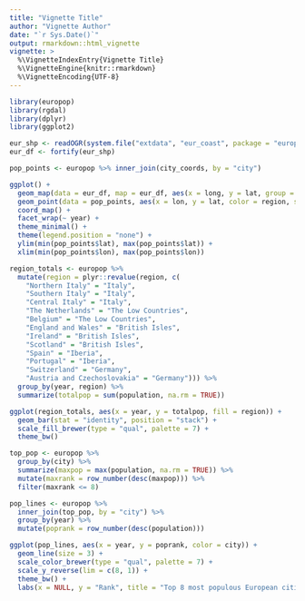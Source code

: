 ```yaml
---
title: "Vignette Title"
author: "Vignette Author"
date: "`r Sys.Date()`"
output: rmarkdown::html_vignette
vignette: >
  %\VignetteIndexEntry{Vignette Title}
  %\VignetteEngine{knitr::rmarkdown}
  %\VignetteEncoding{UTF-8}
---
```


```r
library(europop)
library(rgdal)
library(dplyr)
library(ggplot2)
```

```r
eur_shp <- readOGR(system.file("extdata", "eur_coast", package = "europop"), layer = "coastlines_z4") %>% spTransform(CRS("+proj=longlat +datum=WGS84"))
eur_df <- fortify(eur_shp)

pop_points <- europop %>% inner_join(city_coords, by = "city")

ggplot() +
  geom_map(data = eur_df, map = eur_df, aes(x = long, y = lat, group = group, map_id = id), fill = "white", color = "black") +
  geom_point(data = pop_points, aes(x = lon, y = lat, color = region, size = population)) +
  coord_map() +
  facet_wrap(~ year) +
  theme_minimal() +
  theme(legend.position = "none") +
  ylim(min(pop_points$lat), max(pop_points$lat)) +
  xlim(min(pop_points$lon), max(pop_points$lon))
```

```r
region_totals <- europop %>% 
  mutate(region = plyr::revalue(region, c(
    "Northern Italy" = "Italy", 
    "Southern Italy" = "Italy", 
    "Central Italy" = "Italy", 
    "The Netherlands" = "The Low Countries", 
    "Belgium" = "The Low Countries", 
    "England and Wales" = "British Isles", 
    "Ireland" = "British Isles", 
    "Scotland" = "British Isles", 
    "Spain" = "Iberia", 
    "Portugal" = "Iberia", 
    "Switzerland" = "Germany", 
    "Austria and Czechoslovakia" = "Germany"))) %>% 
  group_by(year, region) %>% 
  summarize(totalpop = sum(population, na.rm = TRUE))

ggplot(region_totals, aes(x = year, y = totalpop, fill = region)) +
  geom_bar(stat = "identity", position = "stack") +
  scale_fill_brewer(type = "qual", palette = 7) +
  theme_bw()
```

```r
top_pop <- europop %>% 
  group_by(city) %>% 
  summarize(maxpop = max(population, na.rm = TRUE)) %>% 
  mutate(maxrank = row_number(desc(maxpop))) %>% 
  filter(maxrank <= 8)

pop_lines <- europop %>% 
  inner_join(top_pop, by = "city") %>% 
  group_by(year) %>% 
  mutate(poprank = row_number(desc(population)))

ggplot(pop_lines, aes(x = year, y = poprank, color = city)) +
  geom_line(size = 3) +
  scale_color_brewer(type = "qual", palette = 7) +
  scale_y_reverse(lim = c(8, 1)) +
  theme_bw() +
  labs(x = NULL, y = "Rank", title = "Top 8 most populous European cities ranked by size")
```

